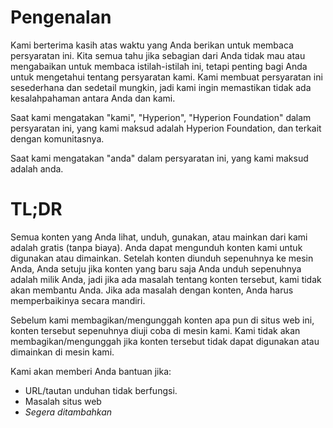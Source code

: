 # Pengenalan

Kami berterima kasih atas waktu yang Anda berikan untuk membaca persyaratan ini. Kita semua tahu jika sebagian dari Anda tidak mau atau mengabaikan untuk membaca istilah-istilah ini,
tetapi penting bagi Anda untuk mengetahui tentang persyaratan kami. Kami membuat persyaratan ini sesederhana dan sedetail mungkin, jadi kami ingin memastikan tidak ada kesalahpahaman antara Anda dan kami.

Saat kami mengatakan "kami", "Hyperion", "Hyperion Foundation" dalam persyaratan ini, yang kami maksud adalah Hyperion Foundation, dan terkait dengan komunitasnya.

Saat kami mengatakan "anda" dalam persyaratan ini, yang kami maksud adalah anda.

# TL;DR
Semua konten yang Anda lihat, unduh, gunakan, atau mainkan dari kami adalah gratis (tanpa biaya). Anda dapat mengunduh konten kami untuk digunakan atau dimainkan.
Setelah konten diunduh sepenuhnya ke mesin Anda, Anda setuju jika konten yang baru saja Anda unduh sepenuhnya adalah milik Anda, jadi jika ada masalah tentang konten tersebut,
kami tidak akan membantu Anda. Jika ada masalah dengan konten, Anda harus memperbaikinya secara mandiri.

Sebelum kami membagikan/mengunggah konten apa pun di situs web ini, konten tersebut sepenuhnya diuji coba di mesin kami. Kami tidak akan membagikan/mengunggah jika konten tersebut tidak dapat digunakan atau dimainkan di mesin kami.

Kami akan memberi Anda bantuan jika:
- URL/tautan unduhan tidak berfungsi.
- Masalah situs web
- *Segera ditambahkan*